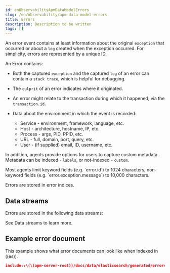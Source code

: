 ```yaml
---
id: enObservabilityApmDataModelErrors
slug: /en/observability/apm-data-model-errors
title: Errors
description: Description to be written
tags: []
---
```



<div id="apm-data-model-errors"></div>

An error event contains at least
information about the original `exception` that occurred
or about a `log` created when the exception occurred.
For simplicity, errors are represented by a unique ID.

An Error contains:

* Both the captured `exception` and the captured `log` of an error can contain a `stack trace`,
    which is helpful for debugging.

* The `culprit` of an error indicates where it originated.
* An error might relate to the <DocLink id="enObservabilityApmDataModelTransactions">transaction</DocLink> during which it happened,
    via the `transaction.id`.

* Data about the environment in which the event is recorded:
    * Service - environment, framework, language, etc.
    * Host - architecture, hostname, IP, etc.
    * Process - args, PID, PPID, etc.
    * URL - full, domain, port, query, etc.
    * <DocLink id="enObservabilityApmDataModelMetadata" section="user-context">User</DocLink> - (if supplied) email, ID, username, etc.

In addition, agents provide options for users to capture custom <DocLink id="enObservabilityApmDataModelMetadata">metadata</DocLink>.
Metadata can be indexed - <DocLink id="enObservabilityApmDataModelMetadata" section="labels">`labels`</DocLink>, or not-indexed - <DocLink id="enObservabilityApmDataModelMetadata" section="custom-context">`custom`</DocLink>.

<DocCallOut title="Tip">
Most agents limit keyword fields (e.g. `error.id`) to 1024 characters,
non-keyword fields (e.g. `error.exception.message`) to 10,000 characters.
</DocCallOut>

Errors are stored in error indices.

<div id="data_streams"></div>

## Data streams

Errors are stored in the following data streams:

<LogsDataStreams />

See <DocLink id="enObservabilityApmDataStreams">Data streams</DocLink> to learn more.

<div id="example_error_document"></div>

## Example error document

This example shows what error documents can look like when indexed in ((es)).

<DocAccordion buttonContent="Expand ((es)) document">

```json
include::\(\(apm-server-root))/docs/data/elasticsearch/generated/errors.json[]
```

</DocAccordion>

